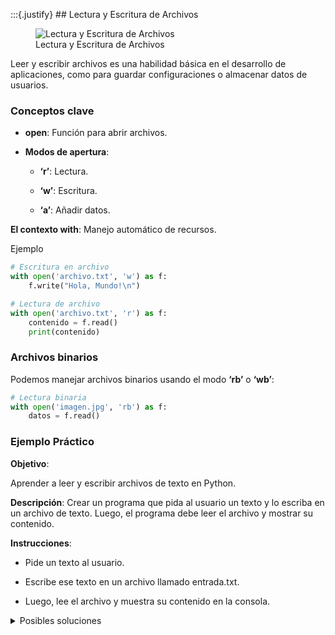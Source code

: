 :::{.justify}
## Lectura y Escritura de Archivos

::: {.center}
![Lectura y Escritura de Archivos](./images/archivos.png)
:::


Leer y escribir archivos es una habilidad básica en el desarrollo de aplicaciones, como para guardar configuraciones o almacenar datos de usuarios.

### Conceptos clave

- **open**: Función para abrir archivos.

- **Modos de apertura**:

  - **'r'**: Lectura.
  
  - **'w'**: Escritura.
  
  - **'a'**: Añadir datos.

**El contexto with**: Manejo automático de recursos.

Ejemplo

```python
# Escritura en archivo
with open('archivo.txt', 'w') as f:
    f.write("Hola, Mundo!\n")

# Lectura de archivo
with open('archivo.txt', 'r') as f:
    contenido = f.read()
    print(contenido)
```

### Archivos binarios

Podemos manejar archivos binarios usando el modo **'rb'** o **'wb'**:

```python
# Lectura binaria
with open('imagen.jpg', 'rb') as f:
    datos = f.read()
```
### Ejemplo Práctico

**Objetivo**:

Aprender a leer y escribir archivos de texto en Python.

**Descripción**:
Crear un programa que pida al usuario un texto y lo escriba en un archivo de texto. Luego, el programa debe leer el archivo y mostrar su contenido.

**Instrucciones**:

- Pide un texto al usuario.

- Escribe ese texto en un archivo llamado entrada.txt.

- Luego, lee el archivo y muestra su contenido en la consola.

<details>
  <summary>Posibles soluciones</summary>

**Código**:

```python
def escribir_y_leer_archivo():
    # Escribir en el archivo
    with open('entrada.txt', 'w') as archivo:
        texto = input("Escribe algo: ")
        archivo.write(texto)
    
    # Leer el archivo
    with open('entrada.txt', 'r') as archivo:
        contenido = archivo.read()
        print(f"Contenido del archivo: {contenido}")

escribir_y_leer_archivo()
```
:::
